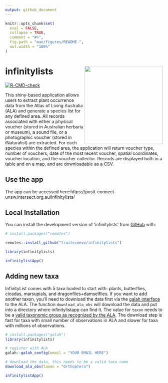 ```yaml
---
output: github_document
---
```


<!-- README.md is generated from README.Rmd. Please edit that file -->

```r
knitr::opts_chunk$set(
  eval = FALSE,
  collapse = TRUE,
  comment = "#>",
  fig.path = "man/figures/README-",
  out.width = "100%"
)
```

# infinitylists <img src="inst/figs/infinitylist_hex.png" align="right" alt="" width="250" />

<!-- badges: start -->
[![R-CMD-check](https://github.com/traitecoevo/infinitylists/actions/workflows/R-CMD-check.yaml/badge.svg)](https://github.com/traitecoevo/infinitylists/actions/workflows/R-CMD-check.yaml)
<!-- badges: end -->

This shiny-based application allows users to extract plant occurrence data from the Atlas of Living Australia (ALA) and generate a species list for any defined area. All records associated with either a physical voucher (stored in Australian herbaria or museum), a sound file, or a photographic voucher (stored in iNaturalist) are extracted. For each species within the defined area, the application will return voucher type, number of vouchers, date of the most recent voucher, spatial coordinates, voucher location, and the voucher collector. Records are displayed both in a table and on a map, and are downloadable as a CSV.

## Use the app 

The app can be accessed here:https://posit-connect-unsw.intersect.org.au/infinitylists/


## Local Installation

You can install the development version of 'infinitylists' from [GitHub](https://github.com/traitecoevo/infinitylists) with:

```r
# install.packages("remotes")

remotes::install_github("traitecoevo/infinitylists")

library(infinitylists)

infinitylistApp()
```


## Adding new taxa

InfinityList comes with 5 taxa loaded to start with: plants, butterflies, cicadas, marsupials, and dragonflies+damselflies.  If you want to add another taxon, you'll need to download the data first via the [galah interface](https://github.com/AtlasOfLivingAustralia/galah-R) to the ALA. The function `download_ala_obs` will download the data and put into a directory where infinitylistapp can find it. The value for `taxon` needs to be a [valid taxonomic group as recognized by the ALA](https://support.ala.org.au/support/solutions/articles/6000261677-taxonomy-a-species-filing-system).  The download step is fast for taxa with small number of observations in ALA and slower for taxa with millions of observations.  

```r

# install.packages("galah")
library(infinitylists)

# register with ALA
galah::galah_config(email = "YOUR EMAIL HERE")

# download the data, this needs to be a valid taxa name
download_ala_obs(taxon = "Orthoptera")

infinitylistApp()


```

